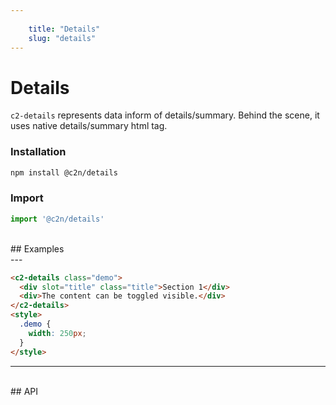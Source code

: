 ```yaml
---
    
    title: "Details"
    slug: "details"
---
```




# Details

`c2-details` represents data inform of details/summary. Behind the scene, it uses native details/summary html tag.

### Installation

```bash tag=CodeBlock
npm install @c2n/details
```

### Import

```typescript tag=CodeBlock
import '@c2n/details'
```

<br />
## Examples
<br />
---

```html tag=MdxCodeBlock,compack=true,component=c2-details
<c2-details class="demo">
  <div slot="title" class="title">Section 1</div>
  <div>The content can be toggled visible.</div>
</c2-details>
<style>
  .demo {
    width: 250px;
  }
</style>
```

---

<br />
## API

<ApiTable componentTag="c2-details"></ApiTable>
